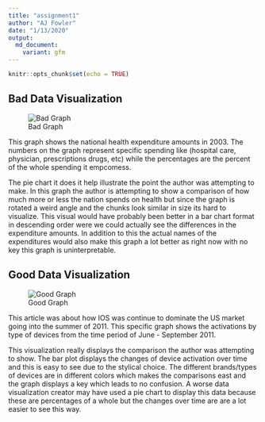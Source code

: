 ```yaml
---
title: "assignment1"
author: "AJ Fowler"
date: "1/13/2020"
output: 
  md_document:
    variant: gfm
---
```


```r
knitr::opts_chunk$set(echo = TRUE)
```

## Bad Data Visualization

![Bad Graph](twitter-pie-chart.png)

This graph shows the national health expenditure amounts in 2003. The numbers on the graph represent specific spending like (hospital care, physician, prescriptions drugs, etc) while the percentages are the percent of the whole spending it empcomess.

The pie chart it does it help illustrate the point the author was attempting to make. In this graph the author is attempting to show a comparison of how much more or less the nation spends on health but since the graph is rotated a weird angle and the chunks look similar in size its hard to visualize. This visual would have probably been better in a bar chart format in descending order were we could actually see the differences in the expenditure amounts. In addition to this the actual names of the expenditures would also make this graph a lot better as right now with no key this graph is uninterpretable.

## Good Data Visualization

![Good Graph](activation-by-device-type-bar-chart.png)

This article was about how IOS was continue to dominate the US market going into the summer of 2011. This specific graph shows the activations by type of devices from the time period of June - September 2011.

This visualization really displays the comparison the author was attempting to show. The bar plot displays the changes of device activation over time and this is easy to see due to the stylical choice. The different brands/types of devices are in different colors which makes the comparisons east and the graph displays a key which leads to no confusion. A worse data visualization creator may have used a pie chart to display this data because these are percentages of a whole but the changes over time are are a lot easier to see this way.
 



